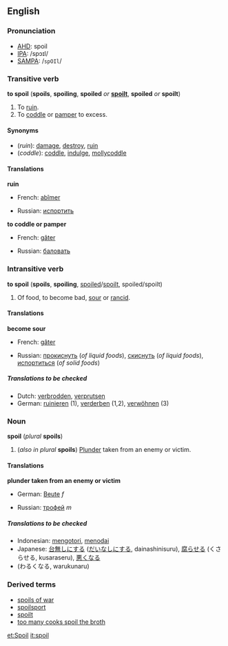 ==English==
=== Pronunciation ===
*[[AHD]]: spoil
*[[IPA]]: /spɔɪl/
*[[SAMPA]]: /<tt>spOIl</tt>/

===Transitive verb ===
'''to spoil''' ('''spoils''', '''spoiling''', '''spoiled''' ''or'' '''[[spoilt]]''', '''spoiled''' ''or'' '''spoilt''')

#To [[ruin]].
#To [[coddle]] or [[pamper]] to excess.

====Synonyms====
*(''ruin''): [[damage]], [[destroy]], [[ruin]]
*(''coddle''): [[coddle]], [[indulge]], [[mollycoddle]]

====Translations====

'''ruin'''
{{top}}
*French: [[abîmer]]
{{mid}}
*Russian: [[испортить]]
{{bottom}}

'''to coddle or pamper'''
{{top}}
*French: [[gâter]]
{{mid}}
*Russian: [[баловать]]
{{bottom}}

===Intransitive verb===
'''to spoil''' ('''spoils''', '''spoiling''', [[spoiled]]/[[spoilt]], spoiled/spoilt)

#Of food, to become bad, [[sour]] or [[rancid]].

====Translations====

'''become sour'''
{{top}}
*French: [[gâter]]
{{mid}}
*Russian: [[прокиснуть]] (''of liquid foods''), [[скиснуть]] (''of liquid foods''), [[испортиться]] (''of solid foods'')
{{bottom}}

=====Translations to be checked=====
<!--Remove this section once all of the translations below have been moved into the tables above.-->
{{checktrans}}

*Dutch: [[verbrodden]], [[verprutsen]]
*German: [[ruinieren]] (1), [[verderben]] (1,2), [[verwöhnen]] (3)

=== Noun ===
'''spoil''' (''plural'' '''spoils''')

#(''also in plural'' '''spoils''') [[plunder|Plunder]] taken from an enemy or victim.

==== Translations ====

'''plunder taken from an enemy or victim'''
{{top}}
*German: [[Beute]] ''f''
{{mid}}
*Russian: [[трофей]] ''m''
{{bottom}}

=====Translations to be checked=====
<!--Remove this section once all of the translations below have been moved into the tables above.-->
{{checktrans}}

*Indonesian: [[kotor|mengotori]], [[noda|menodai]]
*Japanese: [[台無しにする]] ([[だいなしにする]], dainashinisuru), [[腐らせる]] (くさらせる, kusaraseru), [[悪くなる]] 
*(わるくなる, warukunaru)

=== Derived terms ===
*[[spoils of war]]
*[[spoilsport]]
*[[spoilt]]<!--adjective, referring to people, ballot papers, etc-->
*[[too many cooks spoil the broth]]

[[et:Spoil]]
[[it:spoil]]